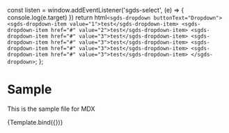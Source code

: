
<Meta title="Components/Dropdown" />

  const listen = window.addEventListener('sgds-select', (e) => {
    console.log(e.target)
  })
  return html`
  <sgds-dropdown buttonText="Dropdown">
    <sgds-dropdown-item value="1">test</sgds-dropdown-item>
    <sgds-dropdown-item href="#" value="2">test</sgds-dropdown-item>
    <sgds-dropdown-item href="#" value="3">test</sgds-dropdown-item>
    <sgds-dropdown-item href="#" value="3">test</sgds-dropdown-item>
    <sgds-dropdown-item href="#" value="3">test</sgds-dropdown-item>
    <sgds-dropdown-item href="#" value="3">test</sgds-dropdown-item>
  </sgds-dropdown>
`;
};

# Sample

This is the sample file for MDX

<Story name="Basic">{Template.bind({})}</Story>
